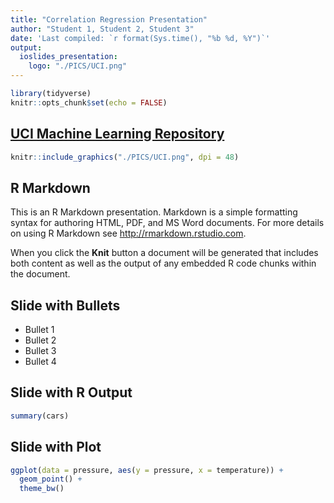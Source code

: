 ```yaml
---
title: "Correlation Regression Presentation"
author: "Student 1, Student 2, Student 3"
date: 'Last compiled: `r format(Sys.time(), "%b %d, %Y")`'
output: 
  ioslides_presentation:
    logo: "./PICS/UCI.png"
---
```


```r
library(tidyverse)
knitr::opts_chunk$set(echo = FALSE)
```

## [UCI Machine Learning Repository](http://archive.ics.uci.edu/ml/index.php)

```r
knitr::include_graphics("./PICS/UCI.png", dpi = 48)
```


## R Markdown

This is an R Markdown presentation. Markdown is a simple formatting syntax for authoring HTML, PDF, and MS Word documents. For more details on using R Markdown see <http://rmarkdown.rstudio.com>.

When you click the **Knit** button a document will be generated that includes both content as well as the output of any embedded R code chunks within the document.

## Slide with Bullets

- Bullet 1
- Bullet 2
- Bullet 3
- Bullet 4

## Slide with R Output

```r
summary(cars)
```

## Slide with Plot

```r
ggplot(data = pressure, aes(y = pressure, x = temperature)) +
  geom_point() +
  theme_bw()
```

